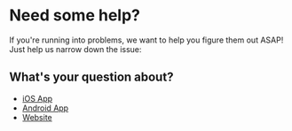 # Need some help?

If you're running into problems, we want to help you figure them out ASAP! Just help us narrow down the issue:

## What's your question about?

- [iOS App](/support/ios)
- [Android App](/support/android)
- [Website](/support/web)
